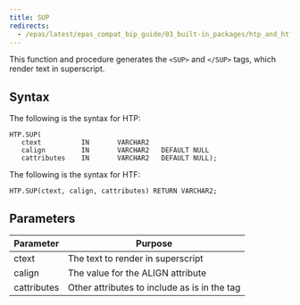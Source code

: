 ```yaml
---
title: SUP
redirects:
  - /epas/latest/epas_compat_bip_guide/03_built-in_packages/htp_and_htf/sup/ #generated for docs/epas/reorg-role-use-case-mode
---
```


This function and procedure generates the `<SUP>` and `</SUP>` tags, which render text in superscript.

## Syntax

The following is the syntax for HTP:

```
HTP.SUP(
   ctext          IN       VARCHAR2
   calign         IN       VARCHAR2   DEFAULT NULL
   cattributes    IN       VARCHAR2   DEFAULT NULL);
```

The following is the syntax for HTF:

```
HTP.SUP(ctext, calign, cattributes) RETURN VARCHAR2;
```

## Parameters

| Parameter | Purpose  |
| --------- | -------- |
| ctext | The text to render in superscript |
| calign | The value for the ALIGN attribute |
| cattributes | Other attributes to include as is in the tag |
